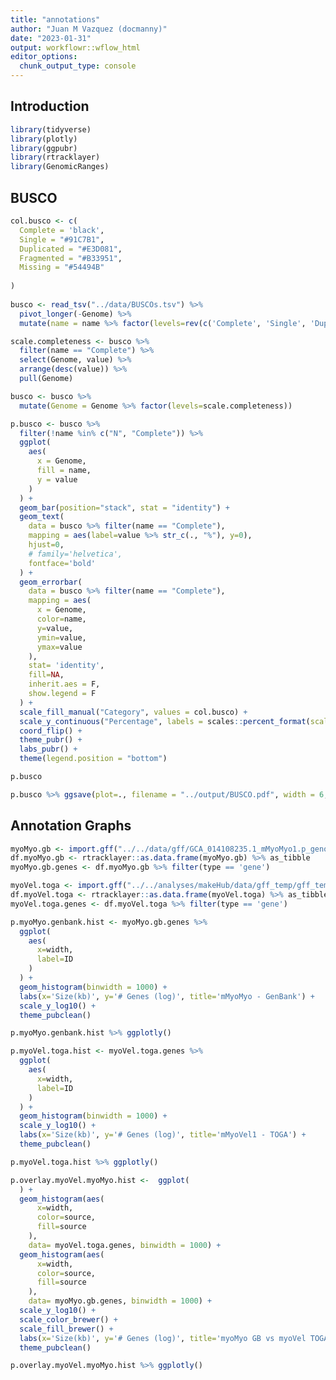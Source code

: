 ```yaml
---
title: "annotations"
author: "Juan M Vazquez (docmanny)"
date: "2023-01-31"
output: workflowr::wflow_html
editor_options:
  chunk_output_type: console
---
```


## Introduction

```r
library(tidyverse)
library(plotly)
library(ggpubr)
library(rtracklayer)
library(GenomicRanges)
```


## BUSCO

```r

col.busco <- c(
  Complete = 'black',
  Single = "#91C7B1",
  Duplicated = "#E3D081",
  Fragmented = "#B33951",
  Missing = "#54494B"
  
)
  
busco <- read_tsv("../data/BUSCOs.tsv") %>% 
  pivot_longer(-Genome) %>% 
  mutate(name = name %>% factor(levels=rev(c('Complete', 'Single', 'Duplicated', 'Fragmented', 'Missing', 'N'))))

scale.completeness <- busco %>% 
  filter(name == "Complete") %>% 
  select(Genome, value) %>% 
  arrange(desc(value)) %>% 
  pull(Genome)

busco <- busco %>% 
  mutate(Genome = Genome %>% factor(levels=scale.completeness))

p.busco <- busco %>% 
  filter(!name %in% c("N", "Complete")) %>% 
  ggplot(
    aes(
      x = Genome,
      fill = name,
      y = value
    )
  ) + 
  geom_bar(position="stack", stat = "identity") + 
  geom_text(
    data = busco %>% filter(name == "Complete"), 
    mapping = aes(label=value %>% str_c(., "%"), y=0),
    hjust=0,
    # family='helvetica',
    fontface='bold'
  ) + 
  geom_errorbar(
    data = busco %>% filter(name == "Complete"), 
    mapping = aes(
      x = Genome, 
      color=name,
      y=value,
      ymin=value,
      ymax=value
    ),
    stat= 'identity',
    fill=NA,
    inherit.aes = F,
    show.legend = F
  ) + 
  scale_fill_manual("Category", values = col.busco) + 
  scale_y_continuous("Percentage", labels = scales::percent_format(scale = 1, accuracy=1)) + 
  coord_flip() + 
  theme_pubr() +
  labs_pubr() + 
  theme(legend.position = "bottom")

p.busco

p.busco %>% ggsave(plot=., filename = "../output/BUSCO.pdf", width = 6, height = 3.71, dpi=900, units = "in")
```



## Annotation Graphs
```r
myoMyo.gb <- import.gff("../../data/gff/GCA_014108235.1_mMyoMyo1.p_genomic.gff.gz")
df.myoMyo.gb <- rtracklayer::as.data.frame(myoMyo.gb) %>% as_tibble
myoMyo.gb.genes <- df.myoMyo.gb %>% filter(type == 'gene')

myoVel.toga <- import.gff("../../analyses/makeHub/data/gff_temp/gff_temp/mMyoVel1/mMyoVel1_TOGA_hg38.gff")
df.myoVel.toga <- rtracklayer::as.data.frame(myoVel.toga) %>% as_tibble
myoVel.toga.genes <- df.myoVel.toga %>% filter(type == 'gene')

```

```r
p.myoMyo.genbank.hist <- myoMyo.gb.genes %>% 
  ggplot(
    aes(
      x=width, 
      label=ID
    )
  ) + 
  geom_histogram(binwidth = 1000) + 
  labs(x='Size(kb)', y='# Genes (log)', title='mMyoMyo - GenBank') + 
  scale_y_log10() +
  theme_pubclean() 

p.myoMyo.genbank.hist %>% ggplotly()
```

```r
p.myoVel.toga.hist <- myoVel.toga.genes %>% 
  ggplot(
    aes(
      x=width, 
      label=ID
    )
  ) + 
  geom_histogram(binwidth = 1000) + 
  scale_y_log10() +
  labs(x='Size(kb)', y='# Genes (log)', title='mMyoVel1 - TOGA') + 
  theme_pubclean() 

p.myoVel.toga.hist %>% ggplotly()
```

```r
p.overlay.myoVel.myoMyo.hist <-  ggplot(
  ) + 
  geom_histogram(aes(
      x=width, 
      color=source,
      fill=source
    ), 
    data= myoVel.toga.genes, binwidth = 1000) + 
  geom_histogram(aes(
      x=width, 
      color=source,
      fill=source
    ),
    data= myoMyo.gb.genes, binwidth = 1000) + 
  scale_y_log10() +
  scale_color_brewer() + 
  scale_fill_brewer() + 
  labs(x='Size(kb)', y='# Genes (log)', title='myoMyo GB vs myoVel TOGA') + 
  theme_pubclean() 

p.overlay.myoVel.myoMyo.hist %>% ggplotly()
```



